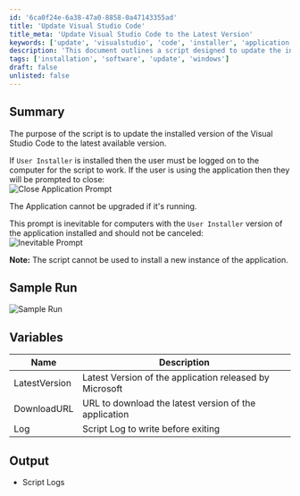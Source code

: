 ```yaml
---
id: '6ca0f24e-6a38-47a0-8858-0a47143355ad'
title: 'Update Visual Studio Code'
title_meta: 'Update Visual Studio Code to the Latest Version'
keywords: ['update', 'visualstudio', 'code', 'installer', 'application']
description: 'This document outlines a script designed to update the installed version of Visual Studio Code to the latest available version. It includes details on user requirements, prompts during the update process, and variables used within the script.'
tags: ['installation', 'software', 'update', 'windows']
draft: false
unlisted: false
---
```

## Summary

The purpose of the script is to update the installed version of the Visual Studio Code to the latest available version.

If `User Installer` is installed then the user must be logged on to the computer for the script to work. If the user is using the application then they will be prompted to close:  
![Close Application Prompt](../../../static/img/SWM---Software-Update---Upgrade-Visual-Studio-Code-Latest/image_1.png)

The Application cannot be upgraded if it's running.  

This prompt is inevitable for computers with the `User Installer` version of the application installed and should not be canceled:  
![Inevitable Prompt](../../../static/img/SWM---Software-Update---Upgrade-Visual-Studio-Code-Latest/image_2.png)

**Note:** The script cannot be used to install a new instance of the application.

## Sample Run

![Sample Run](../../../static/img/SWM---Software-Update---Upgrade-Visual-Studio-Code-Latest/image_3.png)

## Variables

| Name          | Description                                         |
|---------------|-----------------------------------------------------|
| LatestVersion | Latest Version of the application released by Microsoft |
| DownloadURL   | URL to download the latest version of the application |
| Log           | Script Log to write before exiting                   |

## Output

- Script Logs












